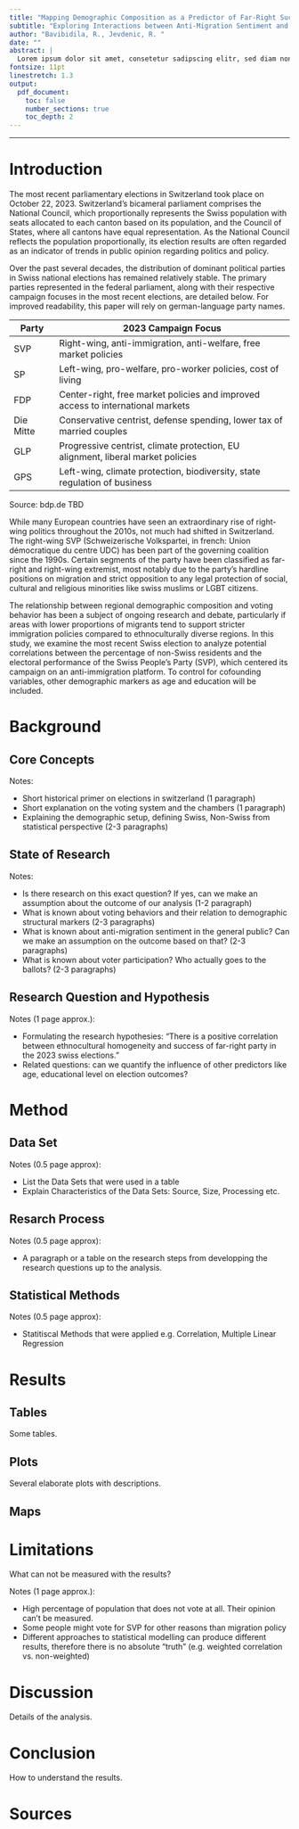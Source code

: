 ```yaml
---
title: "Mapping Demographic Composition as a Predictor of Far-Right Success in the 2023 Swiss Federal Election"
subtitle: "Exploring Interactions between Anti-Migration Sentiment and Ethnocultural Diversity"
author: "Bavibidila, R., Jevdenic, R. "
date: ""
abstract: |
  Lorem ipsum dolor sit amet, consetetur sadipscing elitr, sed diam nonumy eirmod tempor invidunt ut labore et dolore magna aliquyam erat, sed diam voluptua. Lorem ipsum dolor sit amet, consetetur sadipscing elitr, sed diam nonumy eirmod tempor invidunt ut labore et dolore magna aliquyam erat, sed diam voluptua. Lorem ipsum dolor sit amet, consetetur sadipscing elitr, sed diam nonumy eirmod tempor invidunt ut labore et dolore magna aliquyam erat, sed diam voluptua.
fontsize: 11pt
linestretch: 1.3
output: 
  pdf_document:
    toc: false
    number_sections: true
    toc_depth: 2
---
```


------------------------------------------------------------------------

\newpage

\tableofcontents

\newpage

# Introduction

The most recent parliamentary elections in Switzerland took place on October 22, 2023. Switzerland's bicameral parliament comprises the National Council, which proportionally represents the Swiss population with seats allocated to each canton based on its population, and the Council of States, where all cantons have equal representation. As the National Council reflects the population proportionally, its election results are often regarded as an indicator of trends in public opinion regarding politics and policy.

Over the past several decades, the distribution of dominant political parties in Swiss national elections has remained relatively stable. The primary parties represented in the federal parliament, along with their respective campaign focuses in the most recent elections, are detailed below. For improved readability, this paper will rely on german-language party names.

| **Party** | **2023 Campaign Focus** |
|------------|-----------------------------------------------------------|
| SVP | Right-wing, anti-immigration, anti-welfare, free market policies |
| SP | Left-wing, pro-welfare, pro-worker policies, cost of living |
| FDP | Center-right, free market policies and improved access to international markets |
| Die Mitte | Conservative centrist, defense spending, lower tax of married couples |
| GLP | Progressive centrist, climate protection, EU alignment, liberal market policies |
| GPS | Left-wing, climate protection, biodiversity, state regulation of business |
Source: bdp.de TBD

While many European countries have seen an extraordinary rise of right-wing politics throughout the 2010s, not much had shifted in Switzerland. The right-wing SVP (Schweizerische Volkspartei, in french: Union démocratique du centre UDC) has been part of the governing coalition since the 1990s. Certain segments of the party have been classified as far-right and right-wing extremist, most notably due to the party's hardline positions on migration and strict opposition to any legal protection of social, cultural and religious minorities like swiss muslims or LGBT citizens.

The relationship between regional demographic composition and voting behavior has been a subject of ongoing research and debate, particularly if areas with lower proportions of migrants tend to support stricter immigration policies compared to ethnoculturally diverse regions. In this study, we examine the most recent Swiss election to analyze potential correlations between the percentage of non-Swiss residents and the electoral performance of the Swiss People's Party (SVP), which centered its campaign on an anti-immigration platform. To control for cofounding variables, other demographic markers as age and education will be included. 


\newpage

# Background

## Core Concepts

Notes:

* Short historical primer on elections in switzerland (1 paragraph)
* Short explanation on the voting system and the chambers (1 paragraph)
* Explaining the demographic setup, defining Swiss, Non-Swiss from statistical perspective (2-3 paragraphs)

## State of Research

Notes:

* Is there research on this exact question? If yes, can we make an assumption about the outcome of our analysis (1-2 paragraph)
* What is known about voting behaviors and their relation to demographic structural markers (2-3 paragraphs)
* What is known about anti-migration sentiment in the general public? Can we make an assumption on the outcome based on that? (2-3 paragraphs)
* What is known about voter participation? Who actually goes to the ballots? (2-3 paragraphs)

## Research Question and Hypothesis


Notes (1 page approx.):

* Formulating the research hypothesies: "There is a positive correlation between ethnocultural homogeneity and success of far-right party in the 2023 swiss elections."
* Related questions: can we quantify the influence of other predictors like age, educational level on election outcomes? 

\newpage

# Method

## Data Set

Notes (0.5 page approx):

* List the Data Sets that were used in a table
* Explain Characteristics of the Data Sets: Source, Size, Processing etc.

## Resarch Process

Notes (0.5 page approx):

* A paragraph or a table on the research steps from developping the research questions up to the analysis.

## Statistical Methods

Notes (0.5 page approx):

* Statitiscal Methods that were applied e.g. Correlation, Multiple Linear Regression

\newpage

# Results

## Tables

Some tables.

## Plots

Several elaborate plots with descriptions.

## Maps

\newpage

# Limitations

What can not be measured with the results?

Notes (1 page approx.):

* High percentage of population that does not vote at all. Their opinion can't be measured.
* Some people might vote for SVP for other reasons than migration policy
* Different approaches to statistical modelling can produce different results, therefore there is no absolute "truth" (e.g. weighted correlation vs. non-weighted)

\newpage

# Discussion

Details of the analysis.

\newpage

# Conclusion

How to understand the results.

\newpage

# Sources
